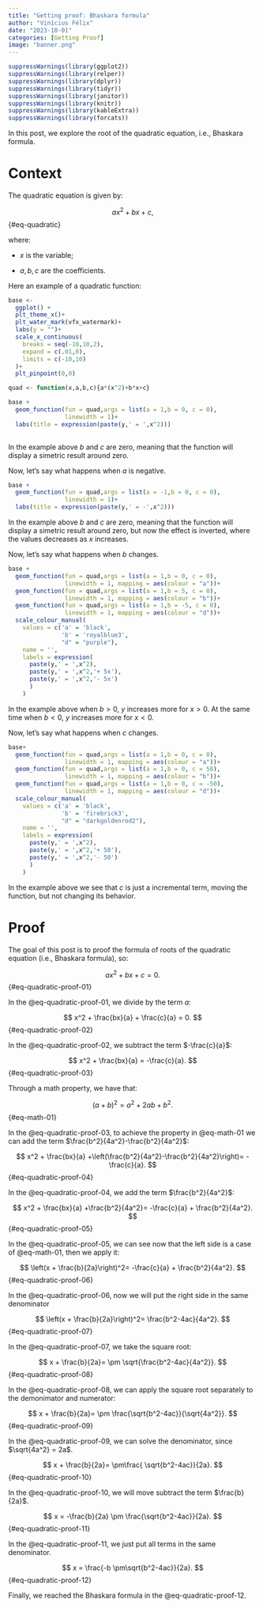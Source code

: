 ```yaml
---
title: "Getting proof: Bhaskara formula"
author: "Vinícius Félix"
date: "2023-10-01"
categories: [Getting Proof]
image: "banner.png"
---
```


```r
suppressWarnings(library(ggplot2))
suppressWarnings(library(relper))
suppressWarnings(library(dplyr))
suppressWarnings(library(tidyr))
suppressWarnings(library(janitor))
suppressWarnings(library(knitr))
suppressWarnings(library(kableExtra))
suppressWarnings(library(forcats))
```

In this post, we explore the root of the quadratic equation, i.e., Bhaskara formula.

# Context

The quadratic equation is given by:

$$
ax^2 + bx + c,
$$ {#eq-quadratic}

where:

-   $x$ is the variable;

-   $a,b,c$ are the coefficients.

Here an example of a quadratic function:

```r
base <-
  ggplot() +
  plt_theme_x()+
  plt_water_mark(vfx_watermark)+
  labs(y = "")+
  scale_x_continuous(
    breaks = seq(-10,10,2),
    expand = c(.01,0),
    limits = c(-10,10)
  )+
  plt_pinpoint(0,0)

quad <- function(x,a,b,c){a*(x^2)+b*x+c} 

base + 
  geom_function(fun = quad,args = list(a = 1,b = 0, c = 0),
                linewidth = 1)+
  labs(title = expression(paste(y,' = ',x^2)))
  

```

In the example above $b$ and $c$ are zero, meaning that the function will display a simetric result around zero.

Now, let's say what happens when $a$ is negative.

```r
base + 
  geom_function(fun = quad,args = list(a = -1,b = 0, c = 0),
                linewidth = 1)+
  labs(title = expression(paste(y,' = -',x^2)))
```

In the example above $b$ and $c$ are zero, meaning that the function will display a simetric result around zero, but now the effect is inverted, where the values decreases as $x$ increases.

Now, let's say what happens when $b$ changes.

```r
base + 
  geom_function(fun = quad,args = list(a = 1,b = 0, c = 0),
                linewidth = 1, mapping = aes(colour = "a"))+
  geom_function(fun = quad,args = list(a = 1,b = 5, c = 0),
                linewidth = 1, mapping = aes(colour = "b"))+
  geom_function(fun = quad,args = list(a = 1,b = -5, c = 0),
                linewidth = 1, mapping = aes(colour = "d"))+
  scale_colour_manual(
    values = c('a' = 'black',
               'b' = 'royalblue3',
               "d" = "purple"),
    name = '',
    labels = expression(
      paste(y,' = ',x^2),
      paste(y,' = ',x^2,'+ 5x'),
      paste(y,' = ',x^2,'- 5x')
      )
    )

```

In the example above when $b > 0$, $y$ increases more for $x > 0$. At the same time when $b < 0$, $y$ increases more for $x < 0$.

Now, let's say what happens when $c$ changes.

```r
base+
  geom_function(fun = quad,args = list(a = 1,b = 0, c = 0),
                linewidth = 1, mapping = aes(colour = "a"))+
  geom_function(fun = quad,args = list(a = 1,b = 0, c = 50),
                linewidth = 1, mapping = aes(colour = "b"))+
  geom_function(fun = quad,args = list(a = 1,b = 0, c = -50),
                linewidth = 1, mapping = aes(colour = "d"))+
  scale_colour_manual(
    values = c('a' = 'black',
               'b' = 'firebrick3',
               "d" = "darkgoldenrod2"),
    name = '',
    labels = expression(
      paste(y,' = ',x^2),
      paste(y,' = ',x^2,'+ 50'),
      paste(y,' = ',x^2,'- 50')
      )
    )
```

In the example above we see that $c$ is just a incremental term, moving the function, but not changing its behavior.

# Proof

The goal of this post is to proof the formula of roots of the quadratic equation (i.e., Bhaskara formula), so:

$$
ax^2 + bx + c = 0.
$$ {#eq-quadratic-proof-01}

In the @eq-quadratic-proof-01, we divide by the term $a$:

$$
x^2 + \frac{bx}{a} + \frac{c}{a} = 0.
$$ {#eq-quadratic-proof-02}

In the @eq-quadratic-proof-02, we subtract the term $-\frac{c}{a}$:

$$
x^2 + \frac{bx}{a} = -\frac{c}{a}.
$$ {#eq-quadratic-proof-03}

Through a math property, we have that:

$$
(a+b)^2 = a^2+2ab + b^2.
$$ {#eq-math-01}

In the @eq-quadratic-proof-03, to achieve the property in @eq-math-01 we can add the term $\frac{b^2}{4a^2}-\frac{b^2}{4a^2}$:

$$
x^2 + \frac{bx}{a} +\left(\frac{b^2}{4a^2}-\frac{b^2}{4a^2}\right)= -\frac{c}{a}.
$$ {#eq-quadratic-proof-04}

In the @eq-quadratic-proof-04, we add the term $\frac{b^2}{4a^2}$:

$$
x^2 + \frac{bx}{a} +\frac{b^2}{4a^2}= -\frac{c}{a} + \frac{b^2}{4a^2}.
$$ {#eq-quadratic-proof-05}

In the @eq-quadratic-proof-05, we can see now that the left side is a case of @eq-math-01, then we apply it:

$$
\left(x + \frac{b}{2a}\right)^2= -\frac{c}{a} + \frac{b^2}{4a^2}.
$$ {#eq-quadratic-proof-06}

In the @eq-quadratic-proof-06, now we will put the right side in the same denominator

$$
\left(x + \frac{b}{2a}\right)^2= \frac{b^2-4ac}{4a^2}.
$$ {#eq-quadratic-proof-07}

In the @eq-quadratic-proof-07, we take the square root:

$$
x + \frac{b}{2a}= \pm \sqrt{\frac{b^2-4ac}{4a^2}}.
$$ {#eq-quadratic-proof-08}

In the @eq-quadratic-proof-08, we can apply the square root separately to the demonimator and numerator:

$$
x + \frac{b}{2a}= \pm \frac{\sqrt{b^2-4ac}}{\sqrt{4a^2}}.
$$ {#eq-quadratic-proof-09}

In the @eq-quadratic-proof-09, we can solve the denominator, since $\sqrt{4a^2} = 2a$.

$$
x + \frac{b}{2a}= \pm\frac{ \sqrt{b^2-4ac}}{2a}.
$$ {#eq-quadratic-proof-10}

In the @eq-quadratic-proof-10, we will move subtract the term $\frac{b}{2a}$.

$$
x = -\frac{b}{2a} \pm \frac{\sqrt{b^2-4ac}}{2a}.
$$ {#eq-quadratic-proof-11}

In the @eq-quadratic-proof-11, we just put all terms in the same denominator.

$$
x =  \frac{-b \pm\sqrt{b^2-4ac}}{2a}.
$$ {#eq-quadratic-proof-12}

Finally, we reached the Bhaskara formula in the @eq-quadratic-proof-12.
